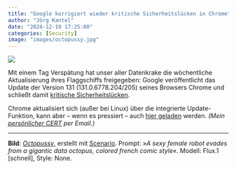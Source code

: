 ```yaml
---
title: "Google korrigiert wieder kritische Sicherheitslücken in Chrome"
author: "Jörg Kantel"
date: "2024-12-19 17:25:00"
categories: [Security]
image: "images/octopussy.jpg"
---
```


[![](images/octopussy-b.jpg)](https://www.flickr.com/photos/schockwellenreiter/54036053294/)

Mit einem Tag Verspätung hat unser aller Datenkrake die wöchentliche Aktualisierung ihres Flaggschiffs freigegeben: Google veröffentlicht das Update der Version 131 (131.0.6778.204/205) seines Browsers Chrome und schließt damit [kritische Sicherheitslücken](https://chromereleases.googleblog.com/2024/12/stable-channel-update-for-desktop_18.html).

Chrome aktualisiert sich (außer bei Linux) über die integrierte Update-Funktion, kann aber -- wenn es pressiert -- auch [hier geladen](https://www.google.com/intl/de/chrome/browser/) werden. *(Mein [persönlicher CERT](https://wwwuser.gwdguser.de/~mreiman1/) per Email.)*

---

**Bild**: *[Octopussy](https://www.flickr.com/photos/schockwellenreiter/54036053294/)*, erstellt mit [Scenario](http://cognitiones.kantel-chaos-team.de/technikgeschichte/rechnerundnetze/scenario.html). Prompt: »*A sexy female robot evades from a gigantic data octopus, colored french comic style*«. Modell: Flux.1 [schnell], Style: None.